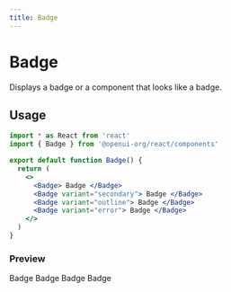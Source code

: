 ```yaml
---
title: Badge
---
```



# Badge

Displays a badge or a component that looks like a badge.

## Usage

```jsx
import * as React from 'react'
import { Badge } from '@openui-org/react/components'

export default function Badge() {
  return (
    <>
      <Badge> Badge </Badge>
      <Badge variant="secondary"> Badge </Badge>
      <Badge variant="outline"> Badge </Badge>
      <Badge variant="error"> Badge </Badge>
    </>
  )
}
```

### Preview

<div className="mt-2 ring-offset-background focus-visible:outline-none focus-visible:ring-2 focus-visible:ring-ring focus-visible:ring-offset-2 relative rounded-md border">
  <div className="theme-zinc w-full">
    <div className="preview flex min-h-[350px] w-full justify-center p-20 items-center">
      <div className="w-full flex items-center justify-center gap-4">
        <Badge> Badge </Badge>
        <Badge variant="secondary"> Badge </Badge>
        <Badge variant="outline"> Badge </Badge>
        <Badge variant="error"> Badge </Badge>
      </div>
    </div>
  </div>
</div>
